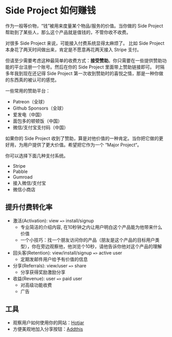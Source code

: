 # Side Project 如何赚钱

作为一般等价物，“钱”被用来度量某个物品/服务的价值。当你做的 Side Project 帮助到了某些人，那么这个产品就是值钱的，不管你收不收费。

对很多 Side Project 来说，可能接入付费系统显得太麻烦了。
比如 Side Project 本身花了两天时间做出来，肯定是不愿意再花两天接入 Stripe 支付。

但请至少需要考虑这种最简单的收费方式：**接受赞助**。你只需要在一些提供赞助功能的平台注册一个账号。然后在你的 Side Project 里面带上赞助链接即可。
时隔多年我到现在还记得 Side Project 第一次收到赞助时的喜悦之情，那是一种你做的东西真的被认可的感觉。

一些常用的赞助平台：

- Patreon（全球）
- Github Sponsors（全球）
- 爱发电（中国）
- 面包多的顿顿饭（中国）
- 微信/支付宝支付码（中国）

如果你的 Side Project 收到了赞助，算是对他价值的一种肯定。当你把它做的更好用，为用户提供了更大价值。希望把它作为一个 “Major Project“。

你可以选择下面几种支付系统。

- Stripe
- Pabble
- Gumroad
- 接入微信/支付宝
- 微信小商店

## 提升付费转化率

- 激活(Activation): view `=>` install/signup
  - 专业简洁的介绍内容, 在10秒钟之内让用户明白这个产品能为他带来什么价值
  - 一个小技巧：找一个朋友访问你的产品（朋友是这个产品的目标用户类型），你在旁边观察他，他浏览个10秒，请他告诉你他对这个产品的理解
- 回头客(Retention): view/install/signup `=>` active user
  - 定期发邮件用户给予有价值的信息
- 分享(Referrals): view/user `=>` share
  - 分享获得奖励激励分享
- 收益(Revenue): user `=>` paid user
  - 对高级功能收费
  - 广告

## 工具

- 观察用户如何使用你的网站：[Hotjar](https://www.hotjar.com/tour)
- 方便美观地加入分享按钮：[Addthis](https://www.addthis.com/)